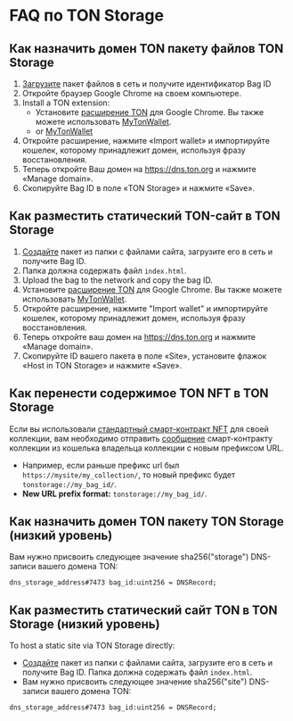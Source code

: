 
# FAQ по TON Storage

## Как назначить домен TON пакету файлов TON Storage

1. [Загрузите](/v3/guidelines/web3/ton-storage/storage-daemon#creating-a-bag-of-files) пакет файлов в сеть и получите идентификатор Bag ID 
2. Откройте браузер Google Chrome на своем компьютере. 
3. Install a TON extension:
   - Установите [расширение TON](https://chrome.google.com/webstore/detail/ton-wallet/nphplpgoakhhjchkkhmiggakijnkhfnd) для Google Chrome. Вы также можете использовать [MyTonWallet](https://chrome.google.com/webstore/detail/mytonwallet/fldfpgipfncgndfolcbkdeeknbbbnhcc).
   - or [MyTonWallet](https://chrome.google.com/webstore/detail/mytonwallet/fldfpgipfncgndfolcbkdeeknbbbnhcc)
4. Откройте расширение, нажмите «Import wallet» и импортируйте кошелек, которому принадлежит домен, используя фразу восстановления. 
5. Теперь откройте Ваш домен на https://dns.ton.org и нажмите «Manage domain». 
6. Скопируйте Bag ID в поле «TON Storage» и нажмите «Save».

## Как разместить статический TON-сайт в TON Storage

1. [Создайте](/v3/guidelines/web3/ton-storage/storage-daemon#creating-a-bag-of-files) пакет из папки с файлами сайта, загрузите его в сеть и получите Bag ID. 
2. Папка должна содержать файл `index.html`. 
3. Upload the bag to the network and copy the bag ID. 
4. Установите [расширение TON](https://chrome.google.com/webstore/detail/ton-wallet/nphplpgoakhhjchkkhmiggakijnkhfnd) для Google Chrome. Вы также можете использовать [MyTonWallet](https://chrome.google.com/webstore/detail/mytonwallet/fldfpgipfncgndfolcbkdeeknbbbnhcc).  
5. Откройте расширение, нажмите "Import wallet" и импортируйте кошелек, которому принадлежит домен, используя фразу восстановления. 
6. Теперь откройте ваш домен на https://dns.ton.org и нажмите «Manage domain». 
7. Скопируйте ID вашего пакета в поле «Site», установите флажок «Host in TON Storage» и нажмите «Save».

## Как перенести содержимое TON NFT в TON Storage

Если вы использовали [стандартный смарт-контракт NFT](https://github.com/ton-blockchain/token-contract/blob/main/nft/nft-collection-editable.fc) для своей коллекции, вам необходимо отправить [сообщение](https://github.com/ton-blockchain/token-contract/blob/2d411595a4f25fba43997a2e140a203c140c728a/nft/nft-collection-editable.fc#L132) смарт-контракту коллекции из кошелька владельца коллекции с новым префиксом URL.

- Например, если раньше префикс url был `https://mysite/my_collection/`, то новый префикс будет `tonstorage://my_bag_id/`.
- **New URL prefix format:** `tonstorage://my_bag_id/`.

## Как назначить домен TON пакету TON Storage (низкий уровень)

Вам нужно присвоить следующее значение sha256("storage") DNS-записи вашего домена TON:

```
dns_storage_address#7473 bag_id:uint256 = DNSRecord;
```

## Как разместить статический сайт TON в TON Storage (низкий уровень)

To host a static site via TON Storage directly:

- [Создайте](/v3/guidelines/web3/ton-storage/storage-daemon#creating-a-bag-of-files) пакет из папки с файлами сайта, загрузите его в сеть и получите Bag ID. Папка должна содержать файл `index.html`. 
- Вам нужно присвоить следующее значение sha256("site") DNS-записи вашего домена TON:

```
dns_storage_address#7473 bag_id:uint256 = DNSRecord;
```

<Feedback />
